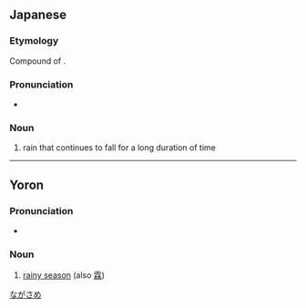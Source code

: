 ==Japanese==
{{ja-kanjitab|なが|さめ|yomi=kun}}

===Etymology===
Compound of {{compound|長|tr1=naga|t1=long|雨|tr2=same|t2=rain|lang=ja}}.

===Pronunciation===
* {{IPA|[naɡasame]|lang=ja}}

===Noun===
{{ja-noun|ながさめ}}

# rain that continues to fall for a long duration of time

----

==Yoron==

===Pronunciation===
* {{IPA|/naɡami/|lang=yox}}

===Noun===
{{head|yox|noun|hiragana|ながみ|romaji|nagami}}

# [[rainy season]] (also [[霖]])

[[Category:ja:Rain|ながさめ]]